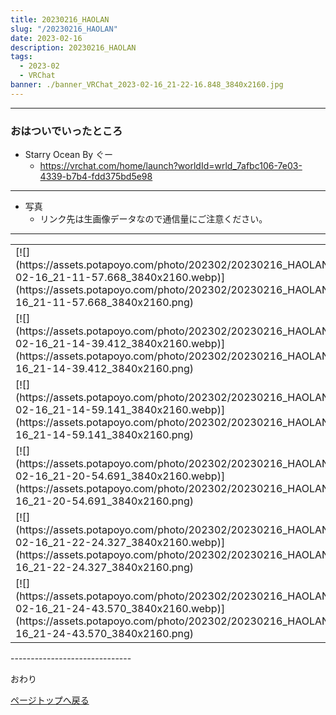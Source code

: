 ```yaml
---
title: 20230216_HAOLAN
slug: "/20230216_HAOLAN"
date: 2023-02-16
description: 20230216_HAOLAN
tags:
  - 2023-02
  - VRChat
banner: ./banner_VRChat_2023-02-16_21-22-16.848_3840x2160.jpg
---
```

------------------------------
### おはついでいったところ

+ Starry Ocean By ぐー
  + https://vrchat.com/home/launch?worldId=wrld_7afbc106-7e03-4339-b7b4-fdd375bd5e98
------------------------------
+ 写真
  + リンク先は生画像データなので通信量にご注意ください。
------------------------------
<table>
    <tr>
      <td>[![](https://assets.potapoyo.com/photo/202302/20230216_HAOLAN/thumb_VRChat_2023-02-16_21-11-57.668_3840x2160.webp)](https://assets.potapoyo.com/photo/202302/20230216_HAOLAN/VRChat_2023-02-16_21-11-57.668_3840x2160.png)</td>
      <td>[![](https://assets.potapoyo.com/photo/202302/20230216_HAOLAN/thumb_VRChat_2023-02-16_21-12-06.471_3840x2160.webp)](https://assets.potapoyo.com/photo/202302/20230216_HAOLAN/VRChat_2023-02-16_21-12-06.471_3840x2160.png)</td>
    </tr>
    <tr>
      <td>[![](https://assets.potapoyo.com/photo/202302/20230216_HAOLAN/thumb_VRChat_2023-02-16_21-14-39.412_3840x2160.webp)](https://assets.potapoyo.com/photo/202302/20230216_HAOLAN/VRChat_2023-02-16_21-14-39.412_3840x2160.png)</td>
      <td>[![](https://assets.potapoyo.com/photo/202302/20230216_HAOLAN/thumb_VRChat_2023-02-16_21-14-51.905_3840x2160.webp)](https://assets.potapoyo.com/photo/202302/20230216_HAOLAN/VRChat_2023-02-16_21-14-51.905_3840x2160.png)</td>
    </tr>
    <tr>
      <td>[![](https://assets.potapoyo.com/photo/202302/20230216_HAOLAN/thumb_VRChat_2023-02-16_21-14-59.141_3840x2160.webp)](https://assets.potapoyo.com/photo/202302/20230216_HAOLAN/VRChat_2023-02-16_21-14-59.141_3840x2160.png)</td>
      <td>[![](https://assets.potapoyo.com/photo/202302/20230216_HAOLAN/thumb_VRChat_2023-02-16_21-17-41.667_3840x2160.webp)](https://assets.potapoyo.com/photo/202302/20230216_HAOLAN/VRChat_2023-02-16_21-17-41.667_3840x2160.png)</td>
    </tr>
    <tr>
      <td>[![](https://assets.potapoyo.com/photo/202302/20230216_HAOLAN/thumb_VRChat_2023-02-16_21-20-54.691_3840x2160.webp)](https://assets.potapoyo.com/photo/202302/20230216_HAOLAN/VRChat_2023-02-16_21-20-54.691_3840x2160.png)</td>
      <td>[![](https://assets.potapoyo.com/photo/202302/20230216_HAOLAN/thumb_VRChat_2023-02-16_21-22-16.848_3840x2160.webp)](https://assets.potapoyo.com/photo/202302/20230216_HAOLAN/VRChat_2023-02-16_21-22-16.848_3840x2160.png)</td>
    </tr>
    <tr>
      <td>[![](https://assets.potapoyo.com/photo/202302/20230216_HAOLAN/thumb_VRChat_2023-02-16_21-22-24.327_3840x2160.webp)](https://assets.potapoyo.com/photo/202302/20230216_HAOLAN/VRChat_2023-02-16_21-22-24.327_3840x2160.png)</td>
      <td>[![](https://assets.potapoyo.com/photo/202302/20230216_HAOLAN/thumb_VRChat_2023-02-16_21-22-32.841_3840x2160.webp)](https://assets.potapoyo.com/photo/202302/20230216_HAOLAN/VRChat_2023-02-16_21-22-32.841_3840x2160.png)</td>
    </tr>
    <tr>
      <td>[![](https://assets.potapoyo.com/photo/202302/20230216_HAOLAN/thumb_VRChat_2023-02-16_21-24-43.570_3840x2160.webp)](https://assets.potapoyo.com/photo/202302/20230216_HAOLAN/VRChat_2023-02-16_21-24-43.570_3840x2160.png)</td>
      <td>[![](https://assets.potapoyo.com/photo/202302/20230216_HAOLAN/thumb_VRChat_2023-02-16_21-24-50.646_3840x2160.webp)](https://assets.potapoyo.com/photo/202302/20230216_HAOLAN/VRChat_2023-02-16_21-24-50.646_3840x2160.png)</td>
    </tr>
</table>  
------------------------------

おわり

<a href="#">ページトップへ戻る</a>
